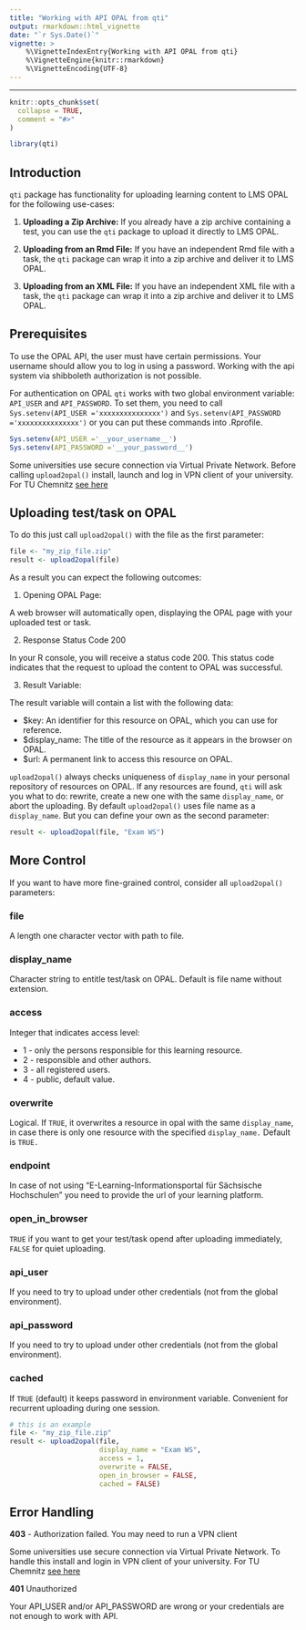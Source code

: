 ```yaml
---
title: "Working with API OPAL from qti" 
output: rmarkdown::html_vignette
date: "`r Sys.Date()`"
vignette: >
    %\VignetteIndexEntry{Working with API OPAL from qti}
    %\VignetteEngine{knitr::rmarkdown}
    %\VignetteEncoding{UTF-8}
---
```


---
```r
knitr::opts_chunk$set(
  collapse = TRUE,
  comment = "#>"
)
```
```r
library(qti)
```
## Introduction
`qti` package has functionality for uploading learning content to LMS OPAL for the following use-cases:

1. **Uploading a Zip Archive:**
If you already have a zip archive containing a test, you can use the `qti` package to upload it directly to LMS OPAL.

2. **Uploading from an Rmd File:**
If you have an independent Rmd file with a task, the `qti` package can wrap it into a zip archive and deliver it to LMS OPAL.

3. **Uploading from an XML File:**
If you have an independent XML file with a task, the `qti` package can wrap it into a zip archive and deliver it to LMS OPAL.

## Prerequisites
To use the OPAL API, the user must have certain permissions. Your username should allow you to log in using a password. Working with the api system via shibboleth authorization is not possible.

For authentication on OPAL `qti` works with two global environment variable: `API_USER` and `API_PASSWORD`. To set them, you need to call `Sys.setenv(API_USER ='xxxxxxxxxxxxxxx')` and `Sys.setenv(API_PASSWORD ='xxxxxxxxxxxxxxx')` or you can put these commands into .Rprofile.

```r
Sys.setenv(API_USER ='__your_username__')
Sys.setenv(API_PASSWORD ='__your_password__')
```

Some universities use secure connection via Virtual Private Network. Before calling `upload2opal()` install, launch and log in VPN client of your university.
For TU Chemnitz [see here](https://www.tu-chemnitz.de/urz/network/access/vpn.html.en#client)

## Uploading test/task on OPAL
To do this just call `upload2opal()` with the file as the first parameter:
```r
file <- "my_zip_file.zip"
result <- upload2opal(file)
```
As a result you can expect the following outcomes:

1. Opening OPAL Page:

A web browser will automatically open, displaying the OPAL page with your uploaded test or task.

2. Response Status Code 200

In your R console, you will receive a status code 200. This status code indicates that the request to upload the content to OPAL was successful.

3. Result Variable:

The result variable will contain a list with the following data:

- $key: An identifier for this resource on OPAL, which you can use for reference.
- $display_name: The title of the resource as it appears in the browser on OPAL.
- $url: A permanent link to access this resource on OPAL.


`upload2opal()` always checks uniqueness of `display_name` in your personal repository of resources on OPAL. If any resources are found, `qti` will ask you what to do: rewrite, create a new one with the same `display_name`, or abort the uploading. By default `upload2opal()` uses file name as a `display_name`. But you can define your own as the second parameter:
```r
result <- upload2opal(file, "Exam WS")
```
## More Control

If you want to have more fine-grained control, consider all `upload2opal()` parameters:

### file

A length one character vector with path to file.

### display_name

Character string to entitle test/task on OPAL. Default is file name without extension.

### access

Integer that indicates access level:

- 1 - only the persons responsible for this learning resource.
- 2 - responsible and other authors.
- 3 - all registered users.
- 4 - public, default value.

### overwrite

Logical. If `TRUE`, it overwrites a resource in opal with the same `display_name`, in case there is only one resource with the specified `display_name.` Default is `TRUE.`

### endpoint

In case of not using "E-Learning-Informationsportal für Sächsische Hochschulen" you need to provide the url of your learning platform.

### open_in_browser

`TRUE` if you want to get your test/task opend after uploading immediately, `FALSE` for quiet uploading.

### api_user

If you need to try to upload under other credentials (not from the global environment).

### api_password

If you need to try to upload under other credentials (not from the global environment).

### cached

If `TRUE` (default) it keeps password in environment variable. Convenient for recurrent uploading during one session.

```r
# this is an example
file <- "my_zip_file.zip"
result <- upload2opal(file,
                      display_name = "Exam WS",
                      access = 1,
                      overwrite = FALSE,
                      open_in_browser = FALSE,
                      cached = FALSE)
```

## Error Handling

**403** - Authorization failed. You may need to run a VPN client

Some universities use secure connection via Virtual Private Network. To handle this install and login in VPN client of your university.
For TU Chemnitz [see here](https://www.tu-chemnitz.de/urz/network/access/vpn.html.en#client)

**401** Unauthorized

Your API_USER and/or API_PASSWORD are wrong or your credentials are not enough to work with API.
